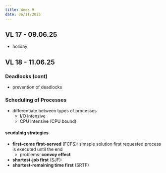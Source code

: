 ```yaml
---
title: Week 9
date: 06/11/2025
---
```


## VL 17 - 09.06.25

* holiday

## VL 18 - 11.06.25

### Deadlocks (cont)

* prevention of deadlocks 

### Scheduling of Processes

* differentiate between types of processes
  * I/O intensive
  * CPU intensive (CPU bound)


#### scudulnig strategies

* **first-come first-served** (FCFS): simsple solution
  first requested process is executed until the end
  * problems: **convoy effect** 
* **shortest-job first** (SJF): 
* **shortest-remaining time first** (SRTF)